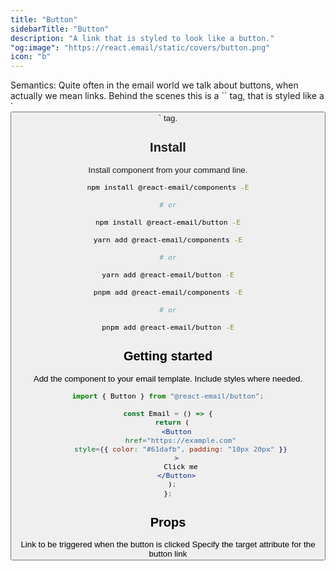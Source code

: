 ```yaml
---
title: "Button"
sidebarTitle: "Button"
description: "A link that is styled to look like a button."
"og:image": "https://react.email/static/covers/button.png"
icon: "b"
---
```


<Info>
  Semantics: Quite often in the email world we talk about buttons, when actually
  we mean links. Behind the scenes this is a `<a>` tag, that is styled like a `<button>` tag.
</Info>

## Install

Install component from your command line.

<CodeGroup>

```sh npm
npm install @react-email/components -E

# or

npm install @react-email/button -E
```

```sh yarn
yarn add @react-email/components -E

# or

yarn add @react-email/button -E
```

```sh pnpm
pnpm add @react-email/components -E

# or

pnpm add @react-email/button -E
```

</CodeGroup>

## Getting started

Add the component to your email template. Include styles where needed.

```jsx
import { Button } from "@react-email/button";

const Email = () => {
  return (
    <Button
      href="https://example.com"
      style={{ color: "#61dafb", padding: "10px 20px" }}
    >
      Click me
    </Button>
  );
};
```

## Props

<ResponseField name="href" type="string" required>
  Link to be triggered when the button is clicked
</ResponseField>

<ResponseField name="target" type="string" default="_blank">
  Specify the target attribute for the button link
</ResponseField>

<Snippet file="support.mdx" />
